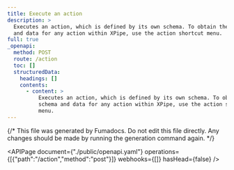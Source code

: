 ```yaml
---
title: Execute an action
description: >
  Executes an action, which is defined by its own schema. To obtain the schema
  and data for any action within XPipe, use the action shortcut menu.
full: true
_openapi:
  method: POST
  route: /action
  toc: []
  structuredData:
    headings: []
    contents:
      - content: >
          Executes an action, which is defined by its own schema. To obtain the
          schema and data for any action within XPipe, use the action shortcut
          menu.
---
```


{/* This file was generated by Fumadocs.
Do not edit this file directly. Any changes should be made by running the generation command again. */}

<APIPage document={"./public/openapi.yaml"} operations={[{"path":"/action","method":"post"}]} webhooks={[]} hasHead={false} />